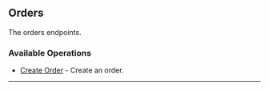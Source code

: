 
## Orders
The orders endpoints.

### Available Operations

* [Create Order](/orders/create_order) - Create an order.

---
<CreateOrder />
